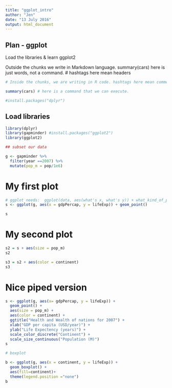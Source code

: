 ```yaml
---
title: "ggplot_intro"
author: "Jen"
date: "13 July 2016"
output: html_document
---
```


## Plan - ggplot
Load the libraries & learn ggplot2

Outside the chunks we write in Markdown language. 
summary(cars) here is just words, not a command.
# hashtags here mean headers

```r
# Inside the chunks, we are writing in R code. hashtags here mean comments.

summary(cars) # here is a command that we can execute.
```

```r
#install.packages("dplyr")
```

## Load libraries
```r
library(dplyr)
library(gapminder) #install.packages("ggplot2")
library(ggplot2)

## subset our data

g <- gapminder %>%
  filter(year ==2007) %>%
  mutate(pop_m = pop/1e6)
```

# My first plot

```r
# ggplot needs:  ggplot(data, aes(what's x, what's y)) + what_kind_of_plot ()
s <- ggplot(g, aes(x = gdpPercap, y = lifeExp)) + geom_point()

s
```

# My second plot 
```r
s2 = s + aes(size = pop_m)
s2

s3 = s2 + aes(color = continent)
s3
```

# Nice piped version

```r
s <- ggplot(g, aes(x= gdpPercap, y = lifeExp)) +
  geom_point() +
  aes(size = pop_m) +
  aes(color = continent) +
  ggtitle("Health and Wealth of nations for 2007") +
  xlab("GDP per capita (USD/year)") +
  ylab("Life Expectency (years)") +
  scale_color_discrete("Continent") +
  scale_size_continuous("Population (M)")
s
```


```r
# boxplot

b <- ggplot(g, aes(x = continent, y = lifeExp)) +
  geom_boxplot() +
  aes(fill=continent)+
  theme(legend.position ="none")
b
```



